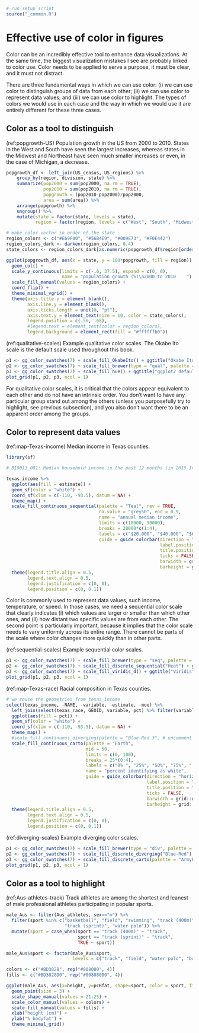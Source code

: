 ```r
# run setup script
source("_common.R")
```

# Effective use of color in figures

Color can be an incredibly effective tool to enhance data visualizations. At the same time, the biggest visualization mistakes I see are probably linked to color use. Color needs to be applied to serve a purpose, it must be clear, and it must not distract.

There are three fundamental ways in which we can use color: (i) we can use color to distinguish groups of data from each other; (ii) we can use color to represent data values; and (iii) we can use color to highlight. The types of colors we would use in each case and the way in which we would use it are entirely different for these three cases.


## Color as a tool to distinguish

(ref:popgrowth-US) Population growth in the US from 2000 to 2010. States in the West and South have seen the largest increases, whereas states in the Midwest and Northeast have seen much smaller increases or even, in the case of Michigan, a decrease.

```r
popgrowth_df <- left_join(US_census, US_regions) %>%
    group_by(region, division, state) %>%
    summarize(pop2000 = sum(pop2000, na.rm = TRUE),
              pop2010 = sum(pop2010, na.rm = TRUE),
              popgrowth = (pop2010-pop2000)/pop2000,
              area = sum(area)) %>%
    arrange(popgrowth) %>%
    ungroup() %>%
    mutate(state = factor(state, levels = state),
           region = factor(region, levels = c("West", "South", "Midwest", "Northeast")))

# make color vector in order of the state
region_colors <- c("#E69F00", "#56B4E9", "#009E73", "#F0E442")
region_colors_dark <- darken(region_colors, 0.4)
state_colors <- region_colors_dark[as.numeric(popgrowth_df$region[order(popgrowth_df$state)])]

ggplot(popgrowth_df, aes(x = state, y = 100*popgrowth, fill = region)) + 
  geom_col() + 
  scale_y_continuous(limits = c(-.6, 37.5), expand = c(0, 0),
                     name = "population growth (%)\n2000 to 2010    ") +
  scale_fill_manual(values = region_colors) +
  coord_flip() + 
  theme_minimal_vgrid() +
  theme(axis.title.y = element_blank(),
        axis.line.y = element_blank(),
        axis.ticks.length = unit(0, "pt"),
        axis.text.y = element_text(size = 10, color = state_colors),
        legend.position = c(.56, .68),
        #legend.text = element_text(color = region_colors),
        legend.background = element_rect(fill = "#ffffffb0"))
```



(ref:qualitative-scales) Example qualitative color scales. The Okabe Ito scale is the default scale used throughout this book.

```r
p1 <- gg_color_swatches(7) + scale_fill_OkabeIto() + ggtitle("Okabe Ito")
p2 <- gg_color_swatches(7) + scale_fill_brewer(type = "qual", palette = "Dark2") + ggtitle("Colorbrewer Dark2")
p3 <- gg_color_swatches(7) + scale_fill_hue() + ggtitle("ggplot2 default")
plot_grid(p1, p2, p3, ncol = 1)
```


For qualitative color scales, it is critical that the colors appear equivalent to each other and do not have an intrinsic order. You don't want to have any particular group stand out among the others (unless you purposefully try to highlight, see previous subsection), and you also don't want there to be an apparent order among the groups. 

## Color to represent data values

(ref:map-Texas-income) Median income in Texas counties.

```r
library(sf)

# B19013_001: Median household income in the past 12 months (in 2015 Inflation-adjusted dollars)

texas_income %>%
  ggplot(aes(fill = estimate)) + 
  geom_sf(color = "white") + 
  coord_sf(xlim = c(-110, -93.5), datum = NA) +
  theme_map() + 
  scale_fill_continuous_sequential(palette = "Teal", rev = TRUE, 
                                   na.value = "grey50", end = 0.9,
                                   name = "annual median income",
                                   limits = c(18000, 90000),
                                   breaks = 20000*c(1:4),
                                   labels = c("$20,000", "$40,000", "$60,000", "$80,000"),
                                   guide = guide_colorbar(direction = "horizontal",
                                                          label.position = "bottom",
                                                          title.position = "top",
                                                          ticks = FALSE,
                                                          barwidth = grid::unit(3.5, "in"),
                                                          barheight = grid::unit(0.2, "in"))) +
  theme(legend.title.align = 0.5,
        legend.text.align = 0.5,
        legend.justification = c(0, 0),
        legend.position = c(0, 0.1))
```


Color is commonly used to represent data values, such income, temperature, or speed. In those cases, we need a sequential color scale that clearly indicates (i) which values are larger or smaller than which other ones, and (ii) how distant two specific values are from each other. The second point is particularly important, because it implies that the color scale needs to vary uniformly across its entire range. There cannot be parts of the scale where color changes more quickly than in other parts.


(ref:sequential-scales) Example sequential color scales.

```r
p1 <- gg_color_swatches(7) + scale_fill_brewer(type = "seq", palette = "Blues", direction = -1) + ggtitle("Colorbrewer Blues")
p2 <- gg_color_swatches(7) + scale_fill_discrete_sequential("Heat") + ggtitle("Heat")
p3 <- gg_color_swatches(7) + scale_fill_viridis_d() + ggtitle("Viridis")
plot_grid(p1, p2, p3, ncol = 1)
```


(ref:map-Texas-race) Racial composition in Texas counties.

```r
# we reuse the geometries from texas_income
select(texas_income, -NAME, -variable, -estimate, -moe) %>%
  left_join(select(texas_race, GEOID, variable, pct) %>% filter(variable == "White")) %>%
  ggplot(aes(fill = pct)) +
  geom_sf(color = "white") +
  coord_sf(xlim = c(-110, -93.5), datum = NA) + 
  theme_map() +
  #scale_fill_continuous_diverging(palette = "Blue-Red 3", # uncomment for alternative color scale
  scale_fill_continuous_carto(palette = "Earth",
                              mid = 50,
                              limits = c(0, 100),
                              breaks = 25*(0:4),
                              labels = c("0% ", "25%", "50%", "75%", " 100%"),
                              name = "percent identifying as white",
                              guide = guide_colorbar(direction = "horizontal",
                                                     label.position = "bottom",
                                                     title.position = "top",
                                                     ticks = FALSE,
                                                     barwidth = grid::unit(3.5, "in"),
                                                     barheight = grid::unit(0.2, "in"))) +
  theme(legend.title.align = 0.5,
        legend.text.align = 0.5,
        legend.justification = c(0, 0),
        legend.position = c(0, 0.1))
```

(ref:diverging-scales) Example diverging color scales.

```r
p1 <- gg_color_swatches(7) + scale_fill_brewer(type = "div", palette = "BrBG") + ggtitle("Colorbrewer BrBG")
p2 <- gg_color_swatches(7) + scale_fill_discrete_diverging("Blue-Red") + ggtitle("Blue-Red")
p3 <- gg_color_swatches(7) + scale_fill_discrete_carto(palette = "ArmyRose") + ggtitle("Carto ArmyRose")
plot_grid(p1, p2, p3, ncol = 1)
```



## Color as a tool to highlight

(ref:Aus-athletes-track) Track athletes are among the shortest and leanest of male professional athletes participating in popular sports.

```r
male_Aus <- filter(Aus_athletes, sex=="m") %>%
  filter(sport %in% c("basketball", "field", "swimming", "track (400m)",
                      "track (sprint)", "water polo")) %>%
  mutate(sport = case_when(sport == "track (400m)" ~ "track",
                           sport == "track (sprint)" ~ "track",
                           TRUE ~ sport))

male_Aus$sport <- factor(male_Aus$sport,
                         levels = c("track", "field", "water polo", "basketball", "swimming"))

colors <- c("#BD3828", rep("#808080", 4))
fills <- c("#BD3828D0", rep("#80808080", 4))

ggplot(male_Aus, aes(x=height, y=pcBfat, shape=sport, color = sport, fill = sport)) +
  geom_point(size = 3) +
  scale_shape_manual(values = 21:25) +
  scale_color_manual(values = colors) +
  scale_fill_manual(values = fills) +
  xlab("height (cm)") +
  ylab("% bodyfat") +
  theme_minimal_grid()
```

